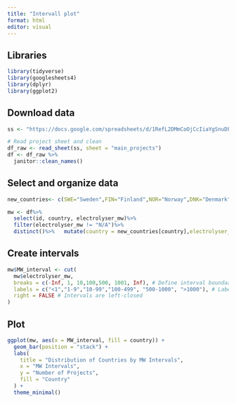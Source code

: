 ```yaml
---
title: "Intervall plot"
format: html
editor: visual
---
```


## 

## Libraries

```r
library(tidyverse) 
library(googlesheets4) 
library(dplyr) 
library(ggplot2)
```

## Download data

```r
ss <- "https://docs.google.com/spreadsheets/d/1RefL2DMmCoOjCcIiaYgSnuDF34ORQFAZKu3nkaoS6o8/edit?gid=1138676736#gid=1138676736" 

# Read project sheet and clean 
df_raw <- read_sheet(ss, sheet = "main_projects") 
df <- df_raw %>% 
  janitor::clean_names() 
```

## Select and organize data

```r
new_countries<- c(SWE="Sweden",FIN="Finland",NOR="Norway",DNK="Denmark")  

mw <- df%>% 
  select(id, country, electrolyser_mw)%>%   
  filter(electrolyser_mw != "N/A")%>%   
  distinct()%>%   mutate(country = new_countries[country],electrolyser_mw = as.numeric(electrolyser_mw))

```

## Create intervals

```r
mw$MW_interval <- cut(
  mw$electrolyser_mw,
  breaks = c(-Inf, 1, 10,100,500, 1001, Inf), # Define interval boundaries
  labels = c("<1","1-9","10-99","100-499", "500-1000", ">1000"), # Label intervals
  right = FALSE # Intervals are left-closed
)
```

## Plot

```r
ggplot(mw, aes(x = MW_interval, fill = country)) +
  geom_bar(position = "stack") +
  labs(
    title = "Distribution of Countries by MW Intervals",
    x = "MW Intervals",
    y = "Number of Projects",
    fill = "Country"
  ) +
  theme_minimal()
```
